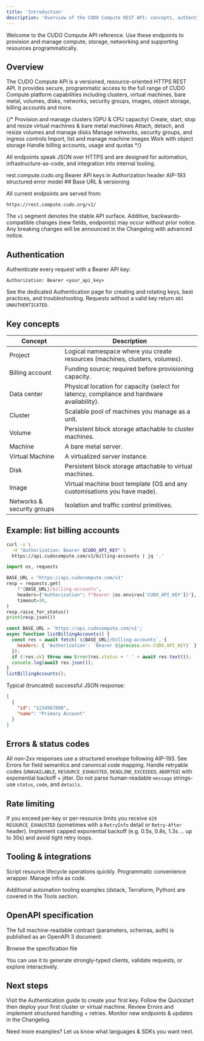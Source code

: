```yaml
---
title: 'Introduction'
description: 'Overview of the CUDO Compute REST API: concepts, authentication, versioning, and example requests.'
---
```


<Tip>
  Welcome to the CUDO Compute API reference. Use these endpoints to provision and manage compute, storage, networking and supporting resources programmatically.
</Tip>

## Overview

The CUDO Compute API is a versioned, resource-oriented HTTPS REST API. It provides secure, programmatic access to the full range of CUDO Compute platform capabilities including clusters, virtual machines, bare metal, volumes, disks, networks, security groups, images, object storage, billing accounts and more.

{/* <Checklist>
  <CheckItem>Provision and manage <Link href="/docs/guides/clusters/0.index">clusters</Link> (GPU & CPU capacity)</CheckItem>
  <CheckItem>Create, start, stop and resize <Link href="/docs/guides/virtual-machines/0.index">virtual machines</Link> & bare metal machines</CheckItem>
  <CheckItem>Attach, detach, and resize <Link href="/docs/guides/volumes/0.index">volumes</Link> and manage <Link href="/docs/guides/disks/0.index">disks</Link></CheckItem>
  <CheckItem>Manage <Link href="/docs/guides/networks/0.index">networks</Link>, security groups, and ingress controls</CheckItem>
  <CheckItem>Import, list and manage machine <Link href="/docs/guides/images/0.index">images</Link></CheckItem>
  <CheckItem>Work with <Link href="/docs/guides/object-storage/0.index">object storage</Link></CheckItem>
  <CheckItem>Handle billing accounts, usage and quotas</CheckItem>
</Checklist> */}

All endpoints speak JSON over HTTPS and are designed for automation, infrastructure-as-code, and integration into internal tooling.

<CardGroup cols={3}>
  <Card title="Base URL" icon="globe" href="#base-url-versioning">
    rest.compute.cudo.org
  </Card>
  <Card title="Auth" icon="key" href="/docs/api/authentication">
    Bearer API keys in Authorization header
  </Card>
  <Card title="Errors" icon="warning" href="/docs/api/errors">
    AIP-193 structured error model
  </Card>
</CardGroup>

<a id="base-url-versioning" />
## Base URL & versioning

All current endpoints are served from:

```text
https://rest.compute.cudo.org/v1/
```

The `v1` segment denotes the stable API surface. Additive, backwards-compatible changes (new fields, endpoints) may occur without prior notice. Any breaking changes will be announced in the <Link href="/docs/api/changelog">Changelog</Link> with advanced notice.

## Authentication

Authenticate every request with a Bearer API key:

```http
Authorization: Bearer <your_api_key>
```

See the dedicated <Link href="/docs/api/authentication">Authentication</Link> page for creating and rotating keys, best practices, and troubleshooting. Requests without a valid key return `401 UNAUTHENTICATED`.

## Key concepts

| Concept | Description |
|---------|-------------|
| Project | Logical namespace where you create resources (machines, clusters, volumes). |
| Billing account | Funding source; required before provisioning capacity. |
| Data center | Physical location for capacity (select for latency, compliance and hardware availability). |
| Cluster | Scalable pool of machines you manage as a unit. |
| Volume | Persistent block storage attachable to cluster machines. |
| Machine | A bare metal server. |
| Virtual Machine | A virtualized server instance. |
| Disk | Persistent block storage attachable to virtual machines. |
| Image | Virtual machine boot template (OS and any customisations you have made). |
| Networks & security groups | Isolation and traffic control primitives. |

## Example: list billing accounts

<Tabs>
  <Tab title="cURL">

```bash
curl -s \
  -H "Authorization: Bearer $CUDO_API_KEY" \
  https://api.cudocompute.com/v1/billing-accounts | jq '.'
```
  </Tab>
  <Tab title="Python">

```python
import os, requests

BASE_URL = "https://api.cudocompute.com/v1"
resp = requests.get(
    f"{BASE_URL}/billing-accounts",
    headers={"Authorization": f"Bearer {os.environ['CUDO_API_KEY']}"},
    timeout=30,
)
resp.raise_for_status()
print(resp.json())
```
  </Tab>
  <Tab title="JavaScript (fetch)">

```js
const BASE_URL = 'https://api.cudocompute.com/v1';
async function listBillingAccounts() {
  const res = await fetch(`${BASE_URL}/billing-accounts`, {
    headers: { 'Authorization': `Bearer ${process.env.CUDO_API_KEY}` }
  });
  if (!res.ok) throw new Error(res.status + ' ' + await res.text());
  console.log(await res.json());
}
listBillingAccounts();
```
  </Tab>
</Tabs>

Typical (truncated) successful JSON response:

```json
[
  {
    "id": "1234567890",
    "name": "Primary Account"
  }
]
```

## Errors & status codes

All non-2xx responses use a structured envelope following <Link href="https://google.aip.dev/193" target="_blank">AIP-193</Link>. See <Link href="/docs/api/errors">Errors</Link> for field semantics and canonical code mapping. Handle retryable codes (`UNAVAILABLE`, `RESOURCE_EXHAUSTED`, `DEADLINE_EXCEEDED`, `ABORTED`) with exponential backoff + jitter. Do not parse human-readable `message` strings-use `status`, `code`, and `details`.

## Rate limiting

If you exceed per-key or per-resource limits you receive `429 RESOURCE_EXHAUSTED` (sometimes with a `RetryInfo` detail or `Retry-After` header). Implement capped exponential backoff (e.g. 0.5s, 0.8s, 1.3s ... up to 30s) and avoid tight retry loops.

## Tooling & integrations

<CardGroup cols={3}>
  <Card title="cudoctl CLI" icon="terminal" href="/tools/cli">Script resource lifecycle operations quickly.</Card>
  <Card title="Python Client" icon="python" href="/tools/python-client">Programmatic convenience wrapper.</Card>
  <Card title="Terraform" icon="layers" href="https://registry.terraform.io/providers/CudoVentures/cudo/latest/docs">Manage infra as code.</Card>
</CardGroup>

Additional automation tooling examples (dstack, Terraform, Python) are covered in the <Link href="/tools/cli">Tools</Link> section.

## OpenAPI specification

The full machine-readable contract (parameters, schemas, auth) is published as an OpenAPI 3 document:

<Card title="OpenAPI (v1)" icon="file" href="/assets/openapi.json">
  Browse the specification file
</Card>

You can use it to generate strongly-typed clients, validate requests, or explore interactively.

## Next steps

<AccordionGroup>
  <Accordion title="Get an API key" icon="key" defaultOpen>
    Visit the <Link href="/docs/api/authentication">Authentication</Link> guide to create your first key.
  </Accordion>
  <Accordion title="Create infrastructure" icon="rocket">
    Follow the <Link href="/quickstart">Quickstart</Link> then deploy your first cluster or virtual machine.
  </Accordion>
  <Accordion title="Handle errors gracefully" icon="warning">
    Review <Link href="/docs/api/errors">Errors</Link> and implement structured handling + retries.
  </Accordion>
  <Accordion title="Track changes" icon="history">
    Monitor new endpoints & updates in the <Link href="/docs/api/changelog">Changelog</Link>.
  </Accordion>
</AccordionGroup>

<Note type="success">Need more examples? Let us know what languages & SDKs you want next.</Note>

